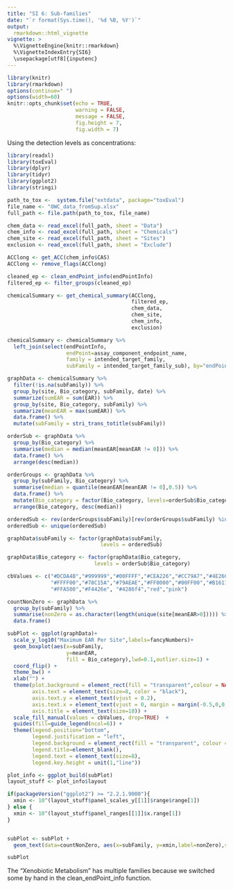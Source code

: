 ```yaml
---
title: "SI 6: Sub-families"
date: "`r format(Sys.time(), '%d %B, %Y')`"
output: 
  rmarkdown::html_vignette
vignette: >
  %\VignetteEngine{knitr::rmarkdown}
  %\VignetteIndexEntry{SI6}
  \usepackage[utf8]{inputenc}
---
```



```r
library(knitr)
library(rmarkdown)
options(continue=" ")
options(width=60)
knitr::opts_chunk$set(echo = TRUE,
                      warning = FALSE,
                      message = FALSE,
                      fig.height = 7,
                      fig.width = 7)
```

Using the detection levels as concentrations:


```r
library(readxl)
library(toxEval)
library(dplyr)
library(tidyr)
library(ggplot2)
library(stringi)

path_to_tox <-  system.file("extdata", package="toxEval")
file_name <- "OWC_data_fromSup.xlsx"
full_path <- file.path(path_to_tox, file_name)

chem_data <- read_excel(full_path, sheet = "Data")
chem_info <- read_excel(full_path, sheet = "Chemicals") 
chem_site <- read_excel(full_path, sheet = "Sites")
exclusion <- read_excel(full_path, sheet = "Exclude")

ACClong <- get_ACC(chem_info$CAS)
ACClong <- remove_flags(ACClong)

cleaned_ep <- clean_endPoint_info(endPointInfo)
filtered_ep <- filter_groups(cleaned_ep)

chemicalSummary <- get_chemical_summary(ACClong,
                                        filtered_ep,
                                        chem_data, 
                                        chem_site, 
                                        chem_info,
                                        exclusion)

chemicalSummary <- chemicalSummary %>%
  left_join(select(endPointInfo, 
                   endPoint=assay_component_endpoint_name,
                   family = intended_target_family,
                   subFamily = intended_target_family_sub), by="endPoint") 

graphData <- chemicalSummary %>%
  filter(!is.na(subFamily)) %>%
  group_by(site, Bio_category, subFamily, date) %>%
  summarize(sumEAR = sum(EAR)) %>%
  group_by(site, Bio_category, subFamily) %>%
  summarize(meanEAR = max(sumEAR)) %>%
  data.frame() %>%
  mutate(subFamily = stri_trans_totitle(subFamily))

orderSub <- graphData %>%
  group_by(Bio_category) %>%
  summarise(median = median(meanEAR[meanEAR != 0])) %>%
  data.frame() %>%
  arrange(desc(median))

orderGroups <- graphData %>%
  group_by(subFamily, Bio_category) %>%
  summarise(median = quantile(meanEAR[meanEAR != 0],0.5)) %>%
  data.frame() %>%
  mutate(Bio_category = factor(Bio_category, levels=orderSub$Bio_category)) %>%
  arrange(Bio_category, desc(median))

orderedSub <- rev(orderGroups$subFamily)[rev(orderGroups$subFamily) %in%                                unique(graphData$subFamily)]
orderedSub <- unique(orderedSub)

graphData$subFamily <- factor(graphData$subFamily, 
                              levels = orderedSub)

graphData$Bio_category <- factor(graphData$Bio_category, 
                            levels = orderSub$Bio_category)

cbValues <- c("#DCDA4B","#999999","#00FFFF","#CEA226","#CC79A7","#4E26CE",
              "#FFFF00","#78C15A","#79AEAE","#FF0000","#00FF00","#B1611D",
              "#FFA500","#F4426e", "#4286f4","red","pink")

countNonZero <- graphData %>%
  group_by(subFamily) %>%
  summarise(nonZero = as.character(length(unique(site[meanEAR>0])))) %>%
  data.frame()

subPlot <- ggplot(graphData)+
  scale_y_log10("Maximum EAR Per Site",labels=fancyNumbers)+
  geom_boxplot(aes(x=subFamily, 
                   y=meanEAR, 
                   fill = Bio_category),lwd=0.1,outlier.size=1) +
  coord_flip() +
  theme_bw() +
  xlab("") +
  theme(plot.background = element_rect(fill = "transparent",colour = NA),
        axis.text = element_text(size=8, color = "black"),
        axis.text.y = element_text(vjust = 0.2), 
        axis.text.x = element_text(vjust = 0, margin = margin(-0.5,0,0,0)),
        axis.title = element_text(size=10)) +
  scale_fill_manual(values = cbValues, drop=TRUE)  +
  guides(fill=guide_legend(ncol=6)) +
  theme(legend.position="bottom",
        legend.justification = "left",
        legend.background = element_rect(fill = "transparent", colour = "transparent"),
        legend.title=element_blank(),
        legend.text = element_text(size=8),
        legend.key.height = unit(1,"line")) 

plot_info <- ggplot_build(subPlot)
layout_stuff <- plot_info$layout

if(packageVersion("ggplot2") >= "2.2.1.9000"){
  xmin <- 10^(layout_stuff$panel_scales_y[[1]]$range$range[1])
} else {
  xmin <- 10^(layout_stuff$panel_ranges[[1]]$x.range[1])
}


subPlot <- subPlot + 
  geom_text(data=countNonZero, aes(x=subFamily, y=xmin,label=nonZero),size=3) 

subPlot


```

The "Xenobiotic Metabolism" has multiple families because we switched some by hand in the clean_endPoint_info function.
